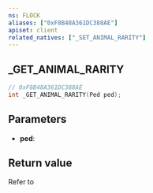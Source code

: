 ```yaml
---
ns: FLOCK
aliases: ["0xF8B48A361DC388AE"]
apiset: client
related_natives: ["_SET_ANIMAL_RARITY"]
---
```

## _GET_ANIMAL_RARITY

```c
// 0xF8B48A361DC388AE
int _GET_ANIMAL_RARITY(Ped ped);
```

## Parameters
* **ped**:

## Return value
Refer to <EmbeddedEnum name="eAnimalRarityLevel" />